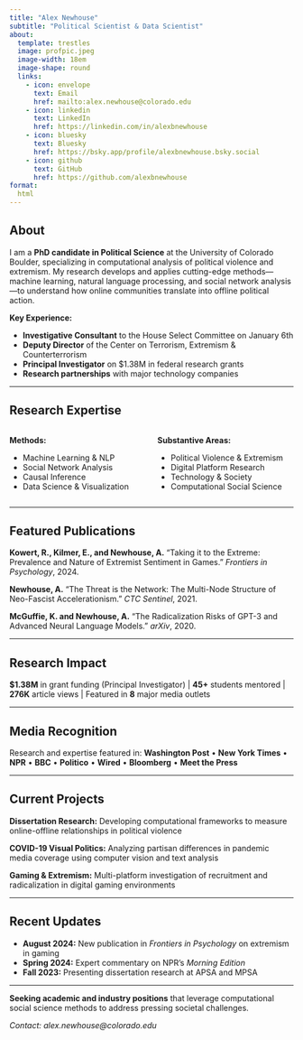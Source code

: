 ```yaml
---
title: "Alex Newhouse"
subtitle: "Political Scientist & Data Scientist"
about:
  template: trestles
  image: profpic.jpeg
  image-width: 18em
  image-shape: round
  links:
    - icon: envelope
      text: Email
      href: mailto:alex.newhouse@colorado.edu
    - icon: linkedin
      text: LinkedIn  
      href: https://linkedin.com/in/alexbnewhouse
    - icon: bluesky
      text: Bluesky
      href: https://bsky.app/profile/alexbnewhouse.bsky.social
    - icon: github
      text: GitHub
      href: https://github.com/alexbnewhouse
format:
  html
---
```


## About

I am a **PhD candidate in Political Science** at the University of Colorado Boulder, specializing in computational analysis of political violence and extremism. My research develops and applies cutting-edge methods—machine learning, natural language processing, and social network analysis—to understand how online communities translate into offline political action.

**Key Experience:**

- **Investigative Consultant** to the House Select Committee on January 6th  
- **Deputy Director** of the Center on Terrorism, Extremism & Counterterrorism
- **Principal Investigator** on $1.38M in federal research grants
- **Research partnerships** with major technology companies

---

## Research Expertise

:::: {.columns}

::: {.column width="50%"}
**Methods:**

- Machine Learning & NLP
- Social Network Analysis  
- Causal Inference
- Data Science & Visualization
:::

::: {.column width="50%"}
**Substantive Areas:**

- Political Violence & Extremism
- Digital Platform Research
- Technology & Society
- Computational Social Science
:::

::::

---

## Featured Publications

**Kowert, R., Kilmer, E., and Newhouse, A.** "Taking it to the Extreme: Prevalence and Nature of Extremist Sentiment in Games." *Frontiers in Psychology*, 2024.

**Newhouse, A.** "The Threat is the Network: The Multi-Node Structure of Neo-Fascist Accelerationism." *CTC Sentinel*, 2021.

**McGuffie, K. and Newhouse, A.** "The Radicalization Risks of GPT-3 and Advanced Neural Language Models." *arXiv*, 2020.

---

## Research Impact

**$1.38M** in grant funding (Principal Investigator) | **45+** students mentored | **276K** article views | Featured in **8** major media outlets

---

## Media Recognition

Research and expertise featured in: **Washington Post** • **New York Times** • **NPR** • **BBC** • **Politico** • **Wired** • **Bloomberg** • **Meet the Press**

---

## Current Projects

**Dissertation Research:** Developing computational frameworks to measure online-offline relationships in political violence

**COVID-19 Visual Politics:** Analyzing partisan differences in pandemic media coverage using computer vision and text analysis

**Gaming & Extremism:** Multi-platform investigation of recruitment and radicalization in digital gaming environments

---

## Recent Updates

- **August 2024:** New publication in *Frontiers in Psychology* on extremism in gaming
- **Spring 2024:** Expert commentary on NPR's *Morning Edition* 
- **Fall 2023:** Presenting dissertation research at APSA and MPSA

---

**Seeking academic and industry positions** that leverage computational social science methods to address pressing societal challenges.

*Contact: alex.newhouse@colorado.edu*